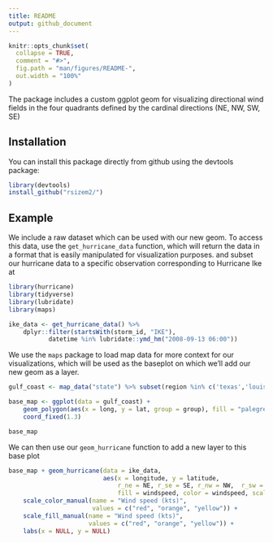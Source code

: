 ```yaml
---
title: README
output: github_document
---
```


<!-- README.md is generated from README.Rmd. Please edit that file -->

```r
knitr::opts_chunk$set(
  collapse = TRUE,
  comment = "#>",
  fig.path = "man/figures/README-",
  out.width = "100%"
)
```

<!-- badges: start -->
<!-- badges: end -->

The package includes a custom ggplot geom for visualizing directional wind fields in the four quadrants defined by the cardinal directions (NE, NW, SW, SE)

## Installation

You can install this package directly from github using the devtools package:

``` r
library(devtools)
install_github("rsizem2/")
```

## Example

We include a raw dataset which can be used with our new geom. To access this data, use the `get_hurricane_data` function, which will return the data in a format that is easily manipulated for visualization purposes.  and subset our hurricane data to a specific observation corresponding to Hurricane Ike at 

```r
library(hurricane)
library(tidyverse)
library(lubridate)
library(maps)

ike_data <- get_hurricane_data() %>%
    dplyr::filter(startsWith(storm_id, "IKE"),
           datetime %in% lubridate::ymd_hm("2008-09-13 06:00"))
```

We use the `maps` package to load map data for more context for our visualizations, which will be used as the baseplot on which we'll add our new geom as a layer.

```r

gulf_coast <- map_data("state") %>% subset(region %in% c('texas','louisiana'))

base_map <- ggplot(data = gulf_coast) + 
    geom_polygon(aes(x = long, y = lat, group = group), fill = "palegreen", color = "black") +
    coord_fixed(1.3) 

base_map
```

We can then use our `geom_hurricane` function to add a new layer to this base plot

```r
base_map + geom_hurricane(data = ike_data,
                          aes(x = longitude, y = latitude,
                              r_ne = NE, r_se = SE, r_nw = NW,  r_sw = SW,
                              fill = windspeed, color = windspeed, scale_radii = 0.65)) +
    scale_color_manual(name = "Wind speed (kts)",
                       values = c("red", "orange", "yellow")) +
    scale_fill_manual(name = "Wind speed (kts)",
                      values = c("red", "orange", "yellow")) +
    labs(x = NULL, y = NULL)
```

